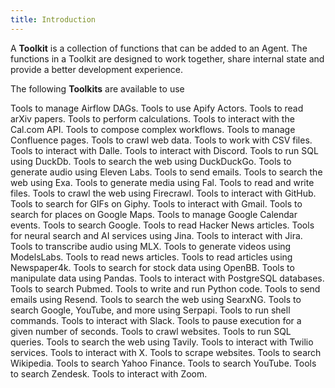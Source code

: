 ```yaml
---
title: Introduction
---
```


A **Toolkit** is a collection of functions that can be added to an Agent. The functions in a Toolkit are designed to work together, share internal state and provide a better development experience.

The following **Toolkits** are available to use

<CardGroup cols={3}>
  <Card title="Airflow" icon="wind" iconType="duotone" href="/tools/toolkits/airflow">
    Tools to manage Airflow DAGs.
  </Card>
  <Card title="Apify" icon="gear" iconType="duotone" href="/tools/toolkits/apify">
    Tools to use Apify Actors.
  </Card>
  <Card title="Arxiv" icon="book" iconType="duotone" href="/tools/toolkits/arxiv">
    Tools to read arXiv papers.
  </Card>
  <Card title="Calculator" icon="calculator" iconType="duotone" href="/tools/toolkits/calculator">
    Tools to perform calculations.
  </Card>
  <Card title="CalCom" icon="calendar" iconType="duotone" href="/tools/toolkits/calcom">
    Tools to interact with the Cal.com API.
  </Card>
  <Card title="Composio" icon="code-branch" iconType="duotone" href="/tools/toolkits/composio">
    Tools to compose complex workflows.
  </Card>
  <Card title="Confluence" icon="file" iconType="duotone" href="/tools/toolkits/confluence">
    Tools to manage Confluence pages.
  </Card>
  <Card title="Crawl4AI" icon="spider" iconType="duotone" href="/tools/toolkits/crawl4ai">
    Tools to crawl web data.
  </Card>
  <Card title="CSV" icon="file-csv" iconType="duotone" href="/tools/toolkits/csv">
    Tools to work with CSV files.
  </Card>
  <Card title="Dalle" icon="eye" iconType="duotone" href="/tools/toolkits/dalle">
    Tools to interact with Dalle.
  </Card>
  <Card title="Discord" icon="comment" iconType="duotone" href="/tools/toolkits/discord">
    Tools to interact with Discord.
  </Card>
  <Card title="DuckDb" icon="server" iconType="duotone" href="/tools/toolkits/duckdb">
    Tools to run SQL using DuckDb.
  </Card>
  <Card title="DuckDuckGo" icon="duck" iconType="duotone" href="/tools/toolkits/duckduckgo">
    Tools to search the web using DuckDuckGo.
  </Card>
  <Card title="Eleven Labs" icon="headphones" iconType="duotone" href="/tools/toolkits/eleven_labs">
    Tools to generate audio using Eleven Labs.
  </Card>
  <Card title="Email" icon="envelope" iconType="duotone" href="/tools/toolkits/email">
    Tools to send emails.
  </Card>
  <Card title="Exa" icon="magnifying-glass" iconType="duotone" href="/tools/toolkits/exa">
    Tools to search the web using Exa.
  </Card>
  <Card title="Fal" icon="video" iconType="duotone" href="/tools/toolkits/fal">
    Tools to generate media using Fal.
  </Card>
  <Card title="File" icon="file" iconType="duotone" href="/tools/toolkits/file">
    Tools to read and write files.
  </Card>
  <Card title="Firecrawl" icon="fire" iconType="duotone" href="/tools/toolkits/firecrawl">
    Tools to crawl the web using Firecrawl.
  </Card>
  <Card title="GitHub" icon="github" iconType="brands" href="/tools/toolkits/github">
    Tools to interact with GitHub.
  </Card>
  <Card title="Giphy" icon="image" iconType="duotone" href="/tools/toolkits/giphy">
    Tools to search for GIFs on Giphy.
  </Card>
  <Card title="Gmail" icon="envelope" iconType="duotone" href="/tools/toolkits/gmail">
    Tools to interact with Gmail.
  </Card>
  <Card title="Google Maps" icon="map" iconType="duotone" href="/tools/toolkits/google_maps">
    Tools to search for places on Google Maps.
  </Card>
  <Card
    title="Google Calendar"
    icon="calendar"
    iconType="duotone"
    href="/tools/toolkits/googlecalendar"
  >
    Tools to manage Google Calendar events.
  </Card>
  <Card title="Google Search" icon="google" iconType="duotone" href="/tools/toolkits/googlesearch">
    Tools to search Google.
  </Card>
  <Card title="HackerNews" icon="newspaper" iconType="duotone" href="/tools/toolkits/hackernews">
    Tools to read Hacker News articles.
  </Card>
  <Card title="Jina Reader" icon="robot" iconType="duotone" href="/tools/toolkits/jina_reader">
    Tools for neural search and AI services using Jina.
  </Card>
  <Card title="Jira" icon="jira" iconType="brands" href="/tools/toolkits/jira">
    Tools to interact with Jira.
  </Card>
  <Card
    title="MLX Transcribe"
    icon="headphones"
    iconType="duotone"
    href="/tools/toolkits/mlx_transcribe"
  >
    Tools to transcribe audio using MLX.
  </Card>
  <Card title="ModelsLabs" icon="video" iconType="duotone" href="/tools/toolkits/models_labs">
    Tools to generate videos using ModelsLabs.
  </Card>
  <Card title="Newspaper" icon="newspaper" iconType="duotone" href="/tools/toolkits/newspaper">
    Tools to read news articles.
  </Card>
  <Card title="Newspaper4k" icon="newspaper" iconType="duotone" href="/tools/toolkits/newspaper4k">
    Tools to read articles using Newspaper4k.
  </Card>
  <Card title="OpenBB" icon="chart-bar" iconType="duotone" href="/tools/toolkits/openbb">
    Tools to search for stock data using OpenBB.
  </Card>
  <Card title="Pandas" icon="table" iconType="duotone" href="/tools/toolkits/pandas">
    Tools to manipulate data using Pandas.
  </Card>
  <Card title="Postgres" icon="database" iconType="duotone" href="/tools/toolkits/postgres">
    Tools to interact with PostgreSQL databases.
  </Card>
  <Card title="Pubmed" icon="file-medical" iconType="duotone" href="/tools/toolkits/pubmed">
    Tools to search Pubmed.
  </Card>
  <Card title="Python" icon="code" iconType="duotone" href="/tools/toolkits/python">
    Tools to write and run Python code.
  </Card>
  <Card title="Resend" icon="paper-plane" iconType="duotone" href="/tools/toolkits/resend">
    Tools to send emails using Resend.
  </Card>
  <Card title="SearxNG" icon="magnifying-glass" iconType="duotone" href="/tools/toolkits/searxng">
    Tools to search the web using SearxNG.
  </Card>
  <Card title="Serpapi" icon="magnifying-glass" iconType="duotone" href="/tools/toolkits/serpapi">
    Tools to search Google, YouTube, and more using Serpapi.
  </Card>
  <Card title="Shell" icon="terminal" iconType="duotone" href="/tools/toolkits/shell">
    Tools to run shell commands.
  </Card>
  <Card title="Slack" icon="slack" iconType="duotone" href="/tools/toolkits/slack">
    Tools to interact with Slack.
  </Card>
  <Card title="Sleep" icon="bed" iconType="duotone" href="/tools/toolkits/sleep">
    Tools to pause execution for a given number of seconds.
  </Card>
  <Card title="Spider" icon="spider" iconType="duotone" href="/tools/toolkits/spider">
    Tools to crawl websites.
  </Card>
  <Card title="SQL" icon="database" iconType="duotone" href="/tools/toolkits/sql">
    Tools to run SQL queries.
  </Card>
  <Card title="Tavily" icon="magnifying-glass" iconType="duotone" href="/tools/toolkits/tavily">
    Tools to search the web using Tavily.
  </Card>
  <Card title="Twilio" icon="mobile-screen-button" iconType="duotone" href="/tools/toolkits/twilio">
    Tools to interact with Twilio services.
  </Card>
  <Card title="X (Twitter)" icon="x-twitter" iconType="brands" href="/tools/toolkits/x">
    Tools to interact with X.
  </Card>
  <Card title="Website" icon="globe" iconType="duotone" href="/tools/toolkits/website">
    Tools to scrape websites.
  </Card>
  <Card title="Wikipedia" icon="book" iconType="duotone" href="/tools/toolkits/wikipedia">
    Tools to search Wikipedia.
  </Card>
  <Card title="YFinance" icon="dollar-sign" iconType="duotone" href="/tools/toolkits/yfinance">
    Tools to search Yahoo Finance.
  </Card>
  <Card title="YouTube" icon="youtube" iconType="brands" href="/tools/toolkits/youtube">
    Tools to search YouTube.
  </Card>
  <Card title="Zendesk" icon="headphones" iconType="duotone" href="/tools/toolkits/zendesk">
    Tools to search Zendesk.
  </Card>
  <Card title="Zoom" icon="video" iconType="duotone" href="/tools/toolkits/zoom">
    Tools to interact with Zoom.
  </Card>
</CardGroup>
